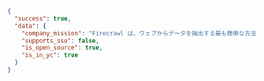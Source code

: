 ```json JSON
{
  "success": true,
  "data": {
    "company_mission": "Firecrawl は、ウェブからデータを抽出する最も簡単な方法です。開発者は、単一の API コールで URL を LLM 向けのMarkdownや構造化データに確実に変換するために Firecrawl を利用しています。",
    "supports_sso": false,
    "is_open_source": true,
    "is_in_yc": true
  }
}
```
